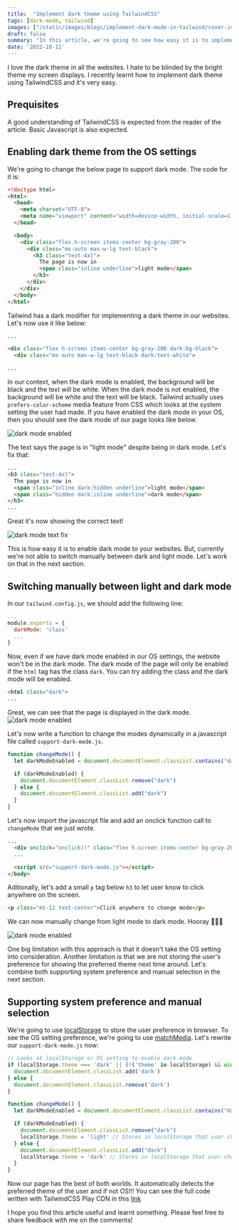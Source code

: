 ```yaml
---
title:  "Implement dark theme using TailwindCSS"
tags: [dark-mode, tailwind]
images: ["/static/images/blogs/implement-dark-mode-in-tailwind/cover-image.png"] # First element of list is cover image
draft: false
summary: "In this article, we're going to see how easy it is to implement dark mode in TailwindCSS"
date: '2022-10-11'
---
```


I love the dark theme in all the websites. I hate to be blinded by the bright theme my screen displays. I recently learnt how to implement dark theme using TailwindCSS and it's very easy.

## Prequisites
A good understanding of TailwindCSS is expected from the reader of the article. Basic Javascript is also expected.

## Enabling dark theme from the OS settings
We're going to change the below page to support dark mode. The code for it is:
```html
<!doctype html>
<html>
  <head>
    <meta charset="UTF-8">
    <meta name="viewport" content="width=device-width, initial-scale=1.0">
  </head>

  <body>
    <div class="flex h-screen items-center bg-gray-200">
      <div class="mx-auto max-w-lg text-black">
        <h3 class="text-4xl">
          The page is now in 
          <span class="inline underline">light mode</span>
        </h3>
      </div>
    </div> 
  </body>
</html>
```

Tailwind has a dark modifier for implementing a dark theme in our websites. Let's now use it like below:
```html
...

<div class="flex h-screen items-center bg-gray-200 dark:bg-black">
  <div class="mx-auto max-w-lg text-black dark:text-white">

... 
```

In our context, when the dark mode is enabled, the background will be black and the text will be white. When the dark mode is not enabled, the background will be white and the text will be black. Tailwind actually uses `prefers-color-scheme` media feature from CSS which looks at the system setting the user had made. If you have enabled the dark mode in your OS, then you should see the dark mode of our page looks like below.

<Image alt="dark mode enabled" src="/static/images/blogs/implement-dark-mode-in-tailwind/1.png" width={721} height={511} />

The text says the page is in "light mode" despite being in dark mode. Let's fix that:

```html
...
<h3 class="text-4xl">
  The page is now in 
  <span class="inline dark:hidden underline">light mode</span>
  <span class="hidden dark:inline underline">dark mode</span>
</h3>
...
```
Great it's now showing the correct text!

<Image alt="dark mode text fix" src="/static/images/blogs/implement-dark-mode-in-tailwind/1.png" width={721} height={511} />

This is how easy it is to enable dark mode to your websites. But, currently we're not able to switch manually between dark and light mode. Let's work on that in the next section.

## Switching manually between light and dark mode

In our `tailwind.config.js`, we should add the following line:
```js
... 
module.exports = {
  darkMode: 'class'
  ...
}
```

Now, even if we have dark mode enabled in our OS settings, the website won't be in the dark mode. The dark mode of the page will only be enabled if the `html` tag has the class `dark`. You can try adding the class and the dark mode will be enabled.
```html
<html class="dark">
...
```

Great, we can see that the page is displayed in the dark mode.
<Image alt="dark mode enabled" src="/static/images/blogs/implement-dark-mode-in-tailwind/1.png" width={721} height={511} />



Let's now write a function to change the modes dynamically in a javascript file called `support-dark-mode.js`.
```js
function changeMode() {
  let darkModeEnabled = document.documentElement.classList.contains("dark")

  if (darkModeEnabled) {
    document.documentElement.classList.remove("dark")
  } else {
    document.documentElement.classList.add("dark")
  }
}
```

Let's now import the javascript file and add an onclick function call to `changeMode` that we just wrote.
```html
...
  <div onclick="onclick()" class="flex h-screen items-center bg-gray-200 dark:bg-black">
  ...

  <script src="support-dark-mode.js"></script>
</body>
```

Aditionally, let's add a small `p` tag below `h3` to let user know to click anywhere on the screen.
```html
<p class="mt-12 text-center">Click anywhere to change mode</p>
```

We can now manually change from light mode to dark mode. Hooray 👏👏👏

<Image alt="dark mode enabled" src="/static/images/blogs/implement-dark-mode-in-tailwind/full-demo.gif" width={800} height={411} />

One big limitation with this approach is that it doesn't take the OS setting into consideration. Another limitation is that we are not storing the user's preference for showing the preferred theme next time around. Let's combine both supporting system preference and manual selection in the next section.

## Supporting system preference and manual selection

We're going to use [localStorage](https://www.w3schools.com/jsref/prop_win_localstorage.asp) to store the user preference in browser. To see the OS setting preference, we're going to use [matchMedia](https://www.w3schools.com/jsref/met_win_matchmedia.asp). Let's rewrite our `support-dark-mode.js` now:
```js
// Looks at localStorage or OS setting to enable dark mode
if (localStorage.theme === 'dark' || (!('theme' in localStorage) && window.matchMedia('(prefers-color-scheme: dark)').matches)) {
  document.documentElement.classList.add('dark')
} else {
  document.documentElement.classList.remove('dark')
}

function changeMode() {
  let darkModeEnabled = document.documentElement.classList.contains("dark")

  if (darkModeEnabled) {
    document.documentElement.classList.remove("dark")
    localStorage.theme = 'light' // Stores in localStorage that user chose light mode
  } else {
    document.documentElement.classList.add("dark")
    localStorage.theme = 'dark' // Stores in localStorage that user chose dark mode
  } 
}
```

Now our page has the best of both worlds. It automatically detects the preferred theme of the user and if not OS!!! You can see the full code written with TailwindCSS Play CDN in this [link](https://github.com/nittin-shankar/dark-mode-example)

I hope you find this article useful and learnt something. Please feel free to share feedback with me on the comments! 
